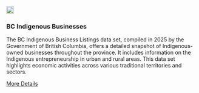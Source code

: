 <div class="grid-item" data-featured="false" data-tags="r">
  <img src="/website_files/img/bcindigenousbiz.png" width="20px" height="20px">
  <h3>BC Indigenous Businesses</h3>
  <p>
<strong></strong>The BC Indigenous Business Listings data set, compiled in 2025 by the Government of British Columbia, offers a detailed snapshot of Indigenous-owned businesses throughout the province. It includes information on the Indigenous entrepreneurship in urban and rural areas. This data set highlights economic activities across various traditional territories and sectors.
</p>
  <a href="https://diverse-data-hub.github.io/website_files/description_pages/bcindigenousbiz.html" class="btn btn-outline-dark">More Details</a>
</div>